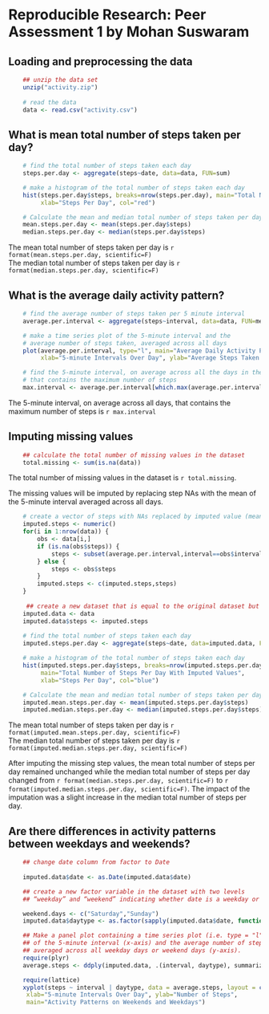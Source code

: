 # Reproducible Research: Peer Assessment 1 by Mohan Suswaram

## Loading and preprocessing the data

```r
    ## unzip the data set
    unzip("activity.zip")
    
    # read the data
    data <- read.csv("activity.csv")
```

## What is mean total number of steps taken per day?

```r
    # find the total number of steps taken each day
    steps.per.day <- aggregate(steps~date, data=data, FUN=sum)
```
```r
    # make a histogram of the total number of steps taken each day
    hist(steps.per.day$steps, breaks=nrow(steps.per.day), main="Total Number of Steps Per Day",
         xlab="Steps Per Day", col="red")
```
```r
    # Calculate the mean and median total number of steps taken per day
    mean.steps.per.day <- mean(steps.per.day$steps)
    median.steps.per.day <- median(steps.per.day$steps)
```
The mean total number of steps taken per day is `r format(mean.steps.per.day, scientific=F)`  
The median total number of steps taken per day is `r format(median.steps.per.day, scientific=F)`

## What is the average daily activity pattern?

```r
    # find the average number of steps taken per 5 minute interval
    average.per.interval <- aggregate(steps~interval, data=data, FUN=mean)
```
```r
    # make a time series plot of the 5-minute interval and the 
    # average number of steps taken, averaged across all days
    plot(average.per.interval, type="l", main="Average Daily Activity Pattern",
         xlab="5-minute Intervals Over Day", ylab="Average Steps Taken Over All Days")
```
```r
    # find the 5-minute interval, on average across all the days in the dataset, 
    # that contains the maximum number of steps
    max.interval <- average.per.interval[which.max(average.per.interval$steps),"interval"]
```
The 5-minute interval, on average across all days, that contains the maximum number of steps is `r max.interval`

## Imputing missing values
```r
    ## calculate the total number of missing values in the dataset 
    total.missing <- sum(is.na(data))
```
The total number of missing values in the dataset is `r total.missing`.  
  
The missing values will be imputed by replacing step NAs with the mean of the 5-minute interval averaged across all days.

```r

    # create a vector of steps with NAs replaced by imputed value (mean of 5-minute interval)
    imputed.steps <- numeric()
    for(i in 1:nrow(data)) {
        obs <- data[i,]
        if (is.na(obs$steps)) {
            steps <- subset(average.per.interval,interval==obs$interval)$steps
        } else {
            steps <- obs$steps
        }
        imputed.steps <- c(imputed.steps,steps)
    }
    
     ## create a new dataset that is equal to the original dataset but with the missing data filled in.
    imputed.data <- data
    imputed.data$steps <- imputed.steps
    
    # find the total number of steps taken each day
    imputed.steps.per.day <- aggregate(steps~date, data=imputed.data, FUN=sum)
```
```r
    # make a histogram of the total number of steps taken each day
    hist(imputed.steps.per.day$steps, breaks=nrow(imputed.steps.per.day), 
         main="Total Number of Steps Per Day With Imputed Values",
         xlab="Steps Per Day", col="blue")
```
```r
    # Calculate the mean and median total number of steps taken per day
    imputed.mean.steps.per.day <- mean(imputed.steps.per.day$steps)
    imputed.median.steps.per.day <- median(imputed.steps.per.day$steps)
```
The mean total number of steps taken per day is `r format(imputed.mean.steps.per.day, scientific=F)`  
The median total number of steps taken per day is `r format(imputed.median.steps.per.day, scientific=F)`

After imputing the missing step values, the mean total number of steps per day remained unchanged while the median total number of steps per day changed from `r format(median.steps.per.day, scientific=F)` to `r format(imputed.median.steps.per.day, scientific=F)`. The impact of the imputation was
a slight increase in the median total number of steps per day.

## Are there differences in activity patterns between weekdays and weekends?

```r
    ## change date column from factor to Date
    
    imputed.data$date <- as.Date(imputed.data$date)

    ## create a new factor variable in the dataset with two levels 
    ## “weekday” and “weekend” indicating whether date is a weekday or weekend day.

    weekend.days <- c("Saturday","Sunday")
    imputed.data$daytype <- as.factor(sapply(imputed.data$date, function(x) ifelse(weekdays(x) %in% weekend.days,"weekend","weekday")))
```
```r
    ## Make a panel plot containing a time series plot (i.e. type = "l") 
    ## of the 5-minute interval (x-axis) and the average number of steps taken, 
    ## averaged across all weekday days or weekend days (y-axis).
    require(plyr)
    average.steps <- ddply(imputed.data, .(interval, daytype), summarize, steps = mean(steps))

    require(lattice)
    xyplot(steps ~ interval | daytype, data = average.steps, layout = c(1, 2), type = "l", 
     xlab="5-minute Intervals Over Day", ylab="Number of Steps",
     main="Activity Patterns on Weekends and Weekdays")
```